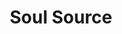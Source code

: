 ---
title: "Soul Source"
meta_title: "Soul Source craft"
description: "Craft de Soul Source"
rank: "a"
draft: false
name: "Soul Source"
recipe_img: "https://wiki.pokexgames.com/images/1/1c/Soul_Source.png"
level: 93
craft_time: 345600
result: 1
value_npc: 1
ingredients:
  - name: "Green Piece of Coral"
    quantity: 20
    item_img: "https://wiki.pokexgames.com/images/a/a2/Green_Piece_Of_Coral.png"
    value_npc: 1
  - name: "Pink Small Tail"
    quantity: 5
    item_img: "https://wiki.pokexgames.com/images/0/05/Pink_Small_Tail.png"
    value_npc: 1
  - name: "Blue Gem Star"
    quantity: 20
    item_img: "https://wiki.pokexgames.com/images/5/5c/Blue_Gem_Star.png"
    value_npc: 1
  - name: "Blue Fish Fin"
    quantity: 20
    item_img: "https://wiki.pokexgames.com/images/5/52/Blue_Fish_Fin.png"
    value_npc: 1
  - name: "Big Crystal"
    quantity: 5
    item_img: "https://wiki.pokexgames.com/images/c/c4/Big_Crystal.png"
    value_npc: 1
  - name: "Mystic Star"
    quantity: 1
    item_img: "https://wiki.pokexgames.com/images/0/07/GUc8LUi.png"
    value_npc: 1
  - name: "Condensed Strong Grass"
    quantity: 5
    item_img: "https://wiki.pokexgames.com/images/3/33/Condensed_Strong_Grass.png"
    value_npc: 1
---